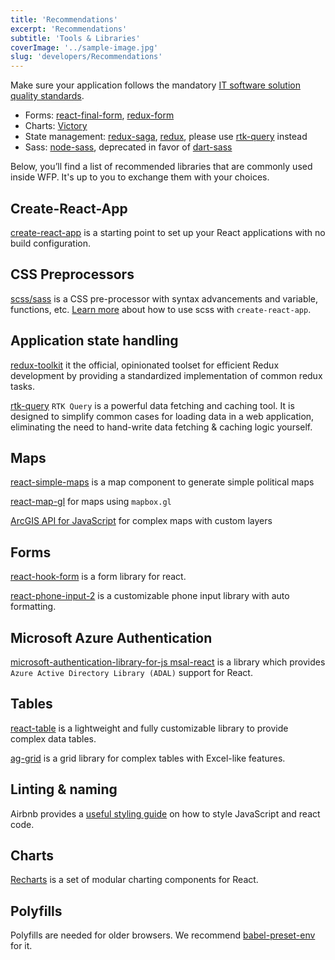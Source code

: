 ```yaml
---
title: 'Recommendations'
excerpt: 'Recommendations'
subtitle: 'Tools & Libraries'
coverImage: '../sample-image.jpg'
slug: 'developers/Recommendations'
---
```


Make sure your application follows the mandatory [IT software solution quality standards](https://newgo.wfp.org/documents/it-solution-quality-standards).

<BlockNotification title="Legacy libraries that we no longer recommend to use" kind="warning">

- Forms: [react-final-form](https://github.com/final-form/react-final-form), [redux-form](https://github.com/erikras/redux-form)
- Charts: [Victory](https://formidable.com/open-source/victory/)
- State management: [redux-saga](https://github.com/redux-saga/redux-saga), [redux](https://redux.js.org), please use [rtk-query](https://redux-toolkit.js.org/rtk-query/overview) instead
- Sass: [node-sass](https://www.npmjs.com/package/node-sass), deprecated in
  favor of [dart-sass](https://sass-lang.com/dart-sass)

</BlockNotification>

Below, you’ll find a list of recommended libraries that are commonly used inside WFP. It's up to you to exchange them with your choices.

## Create-React-App

[create-react-app](https://create-react-app.dev) is a starting point to set up your React applications with no build configuration.

## CSS Preprocessors

[scss/sass](https://sass-lang.com) is a CSS pre-processor with syntax advancements and variable, functions, etc. [Learn more](https://create-react-app.dev/docs/adding-a-sass-stylesheet) about how to use scss with `create-react-app`.

## Application state handling

[redux-toolkit](https://redux-toolkit.js.org/) it the official, opinionated toolset for efficient Redux development by providing a standardized implementation of common redux tasks.

[rtk-query](https://redux-toolkit.js.org/rtk-query/overview) `RTK Query` is a powerful data fetching and caching tool. It is designed to simplify common cases for loading data in a web application, eliminating the need to hand-write data fetching & caching logic yourself.

## Maps

[react-simple-maps](https://www.react-simple-maps.io) is a map component to generate simple political maps

[react-map-gl](https://github.com/uber/react-map-gl) for maps using `mapbox.gl`

[ArcGIS API for JavaScript](https://developers.arcgis.com/javascript) for complex maps with custom layers

## Forms

[react-hook-form](https://react-hook-form.com/) is a form library for react.

[react-phone-input-2](https://www.npmjs.com/package/react-phone-input-2) is a customizable phone input library with auto formatting.

## Microsoft Azure Authentication

[microsoft-authentication-library-for-js msal-react](https://github.com/AzureAD/microsoft-authentication-library-for-js/tree/dev/lib/msal-react) is a library which provides `Azure Active Directory Library (ADAL)` support for React.

## Tables

[react-table](https://github.com/react-tools/react-table) is a lightweight and fully customizable library to provide complex data tables.

[ag-grid](https://ag-grid.com) is a grid library for complex tables with Excel-like features.

## Linting & naming

Airbnb provides a [useful styling guide](https://github.com/airbnb/javascriptuseful) on how to style JavaScript and react code.

## Charts

[Recharts](https://recharts.org/) is a set of modular charting components for React.

## Polyfills

Polyfills are needed for older browsers. We recommend [babel-preset-env](https://babeljs.io/docs/en/babel-preset-env) for it.
